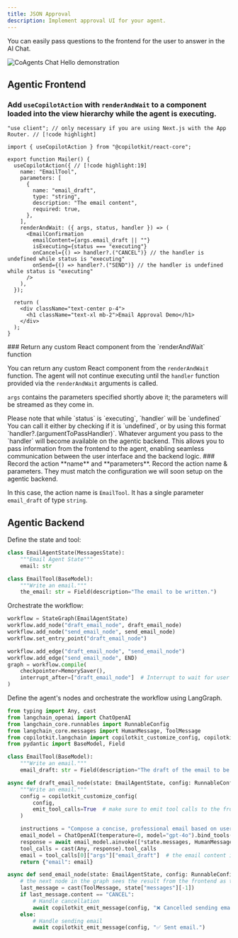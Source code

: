 ```yaml
---
title: JSON Approval
description: Implement approval UI for your agent.
---
```


You can easily pass questions to the frontend for the user to answer in the AI Chat.

<Frame className="my-2">
  <img
    src="/images/coagents/coagents-hitl-infographic.png"
    alt="CoAgents Chat Hello demonstration"
    className="w-3/4 mx-auto"
  />
</Frame>


## Agentic Frontend

<Steps>

<Step>

### Add `useCopilotAction` with `renderAndWait` to a component loaded into the view hierarchy while the agent is executing.

```tsx filename="app/Mailer.tsx"
"use client"; // only necessary if you are using Next.js with the App Router. // [!code highlight]

import { useCopilotAction } from "@copilotkit/react-core";

export function Mailer() {
  useCopilotAction({ // [!code highlight:19]
    name: "EmailTool",
    parameters: [
      {
        name: "email_draft",
        type: "string",
        description: "The email content",
        required: true,
      },
    ],
    renderAndWait: ({ args, status, handler }) => (
      <EmailConfirmation
        emailContent={args.email_draft || ""}
        isExecuting={status === "executing"}
        onCancel={() => handler?.("CANCEL")} // the handler is undefined while status is "executing"
        onSend={() => handler?.("SEND")} // the handler is undefined while status is "executing"
      />
    ),
  });

  return (
    <div className="text-center p-4">
      <h1 className="text-xl mb-2">Email Approval Demo</h1>
    </div>
  );
}
```
</Step>

<Step>
### Return any custom React component from the `renderAndWait` function

You can return any custom React component from the `renderAndWait` function.
The agent will not continue executing until the `handler` function provided via the `renderAndWait` arguments is called.

`args` contains the parameters specified shortly above it; the parameters will be streamed as they come in.

<Callout type="warn">
  Please note that while `status` is `executing`, `handler` will be `undefined` <br/>
  You can call it either by checking if it is `undefined`, or by using this format <br/>
  `handler?.(argumentToPassHandler)`.
</Callout>

<Callout type="info">
  Whatever argument you pass to the `handler` will become available on the agentic backend. This allows you to pass information from the frontend to the agent, enabling seamless communication between the user interface and the backend logic.
</Callout>

</Step>

<Step>
### Record the action **name** and **parameters**.
Record the action name & parameters. They must match the configuration we will soon setup on the agentic backend.

In this case, the action name is `EmailTool`. It has a single parameter `email_draft` of type `string`.

</Step>




</Steps>


## Agentic Backend

Define the state and tool:

```python
class EmailAgentState(MessagesState):
    """Email Agent State"""
    email: str

class EmailTool(BaseModel):
    """Write an email."""
    the_email: str = Field(description="The email to be written.")
```

Orchestrate the workflow:

```python
workflow = StateGraph(EmailAgentState)
workflow.add_node("draft_email_node", draft_email_node)
workflow.add_node("send_email_node", send_email_node)
workflow.set_entry_point("draft_email_node")

workflow.add_edge("draft_email_node", "send_email_node")
workflow.add_edge("send_email_node", END)
graph = workflow.compile(
    checkpointer=MemorySaver(),
    interrupt_after=["draft_email_node"]  # Interrupt to wait for user input  # [!code highlight]
)
```

Define the agent's nodes and orchestrate the workflow using LangGraph.

```python title="agent/my_agent/agent.py"
from typing import Any, cast
from langchain_openai import ChatOpenAI
from langchain_core.runnables import RunnableConfig
from langchain_core.messages import HumanMessage, ToolMessage
from copilotkit.langchain import copilotkit_customize_config, copilotkit_emit_message
from pydantic import BaseModel, Field

class EmailTool(BaseModel):
    """Write an email."""
    email_draft: str = Field(description="The draft of the email to be written.")

async def draft_email_node(state: EmailAgentState, config: RunnableConfig):
    """Write an email."""
    config = copilotkit_customize_config(
        config,
        emit_tool_calls=True  # make sure to emit tool calls to the frontend # [!code highlight]
    )

    instructions = "Compose a concise, professional email based on user input."
    email_model = ChatOpenAI(temperature=0, model="gpt-4o").bind_tools([EmailTool], tool_choice="EmailTool")
    response = await email_model.ainvoke([*state.messages, HumanMessage(content=instructions)], config)
    tool_calls = cast(Any, response).tool_calls
    email = tool_calls[0]["args"]["email_draft"]  # the email content is the argument passed to the email tool
    return {"email": email}

async def send_email_node(state: EmailAgentState, config: RunnableConfig):
    # the next node in the graph sees the result from the frontend as the tool-call return value.
    last_message = cast(ToolMessage, state["messages"][-1])
    if last_message.content == "CANCEL":
        # Handle cancellation
        await copilotkit_emit_message(config, "❌ Cancelled sending email.")
    else:
        # Handle sending email
        await copilotkit_emit_message(config, "✅ Sent email.")
```


